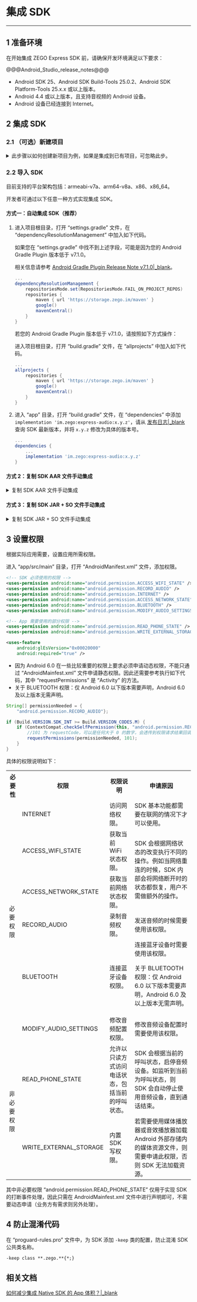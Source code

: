 # 集成 SDK

---

## 1 准备环境

在开始集成 ZEGO Express SDK 前，请确保开发环境满足以下要求：

@@@Android_Studio_release_notes@@@

- Android SDK 25、Android SDK Build-Tools 25.0.2、Android SDK Platform-Tools 25.x.x 或以上版本。
- Android 4.4 或以上版本，且支持音视频的 Android 设备。
- Android 设备已经连接到 Internet。

## 2 集成 SDK

### 2.1 （可选）新建项目

<details class="zg-primary">
    <summary>此步骤以如何创建新项目为例，如果是集成到已有项目，可忽略此步。</summary>

1. 打开 Android Studio，选择 “File > New > New Project” 菜单。

    <img src="/Pics/Android/ExpressSDK/Integration/android_new_project.png">

2. 填写项目名及项目存储路径。

    <img src="/Pics/Android/ExpressSDK/Integration/android_new_project_finish.png">

3. 其它按照默认设置，单击 “Next”，最后单击 “Finish” 完成新工程创建。

</details>

### 2.2 导入 SDK

目前支持的平台架构包括：armeabi-v7a、arm64-v8a、x86、x86_64。

开发者可通过以下任意一种方式实现集成 SDK。

#### 方式一：自动集成 SDK（推荐）

1. 进入项目根目录，打开 “settings.gradle” 文件，在 “dependencyResolutionManagement” 中加入如下代码。

    <div class="mk-warning">

    如果您在 “settings.gradle” 中找不到上述字段，可能是因为您的 Android Gradle Plugin 版本低于 v7.1.0。

    相关信息请参考 [Android Gradle Plugin Release Note v7.1.0\|_blank](https://developer.android.google.cn/build/releases/past-releases/agp-7-1-0-release-notes#settings-gradle)。
    </div>

    ```groovy
    ...
    dependencyResolutionManagement {
        repositoriesMode.set(RepositoriesMode.FAIL_ON_PROJECT_REPOS)
        repositories {
            maven { url 'https://storage.zego.im/maven' }
            google()
            mavenCentral()
        }
    }
    ```
    若您的 Android Gradle Plugin 版本低于 v7.1.0，请按照如下方式操作：

    进入项目根目录，打开 “build.gradle” 文件，在 “allprojects” 中加入如下代码。

    ```groovy
    ...
    allprojects {
        repositories {
            maven { url 'https://storage.zego.im/maven' }
            google()
            mavenCentral()
        }
    }
    ```

2. 进入 “app” 目录，打开 “build.gradle” 文件，在 “dependencies” 中添加 `implementation 'im.zego:express-audio:x.y.z'`，请从 [发布日志\|_blank](!DownloadSDK/Release_Notes) 查询 SDK 最新版本，并将 `x.y.z` 修改为具体的版本号。

    ```groovy
    ...
    dependencies {
        ...
        implementation 'im.zego:express-audio:x.y.z'
    }
    ```


#### 方式 2：复制 SDK AAR 文件手动集成

<details class="zg-primary">
    <summary>复制 SDK AAR 文件手动集成</summary>

1. 请参考 [下载\|_blank](#2969) 文档，下载最新版本的 SDK 并解压。

2. 将解压后的 AAR 文件中的 “release/Library/ZegoExpressEngine.aar” 文件拷贝至您的项目目录下，如 “app/libs”。

    <div class="mk-hint">

    SDK 包中的 “release/Library/” 目录下的文件包含：

    - “.aar” 文件：供您在采用本集成方式时使用，其他文件可以忽略。
    - 其他文件：供您在采用 [方式 3：复制 SDK JAR + SO 文件手动集成](/article/195#Integration_3) 使用。
    </div>

    <img src="/Pics/Android/ExpressSDK/Integration/add_aar.png" width="80%">

3. 进入项目根目录，打开 “settings.gradle” 文件，在 “dependencyResolutionManagement” 中加入如下代码。

    ```groovy
    ...
    dependencyResolutionManagement {
        repositoriesMode.set(RepositoriesMode.FAIL_ON_PROJECT_REPOS)
        repositories {
            google()
            mavenCentral()
            flatDir {
                dir 'app/libs'
            }
        }
    }
    ```

    如果您在 “settings.gradle” 中找不到上述字段，可能是因为您的 Android Gradle Plugin 版本低于 v7.1.0，相关信息请参考 [Android Gradle Plugin Release Note v7.1.0\|_blank](https://developer.android.google.cn/build/releases/past-releases/agp-7-1-0-release-notes#settings-gradle)。此时请按照如下方式操作：

    进入项目根目录，打开 “build.gradle” 文件，在 “allprojects” 中加入如下代码。

    ```groovy
    ...
    allprojects {
        repositories {
            google()
            mavenCentral()
            flatDir {
                dir 'app/libs'
            }
        }
    }
    ```

4. 进入 “app” 目录，打开 “build.gradle” 文件，在 “dependencies” 中添加 `implementation(name: 'ZegoExpressEngine', ext: 'aar')`。

    ```groovy
    ...
    dependencies {
        ...
        implementation(name: 'ZegoExpressEngine', ext: 'aar')
    }
    ```

    并在 “defaultConfig” 节点添加 “ndk” 节点，指定支持的架构。

    <img src="/Pics/Android/ExpressSDK/Integration/add_ndk_node.png">

    ```groovy
    ndk {
        abiFilters 'armeabi-v7a', 'arm64-v8a', 'x86', 'x86_64'
    }
    ```

    <div class="mk-hint">

    根据实际情况决定要支持的架构。通常在发布 App 时只需要保留 "armeabi-v7a" 和 "arm64-v8a" 即可，可以减少 APK 包大小。
    </div>

</details>

<a name="Integration_3"></a>

#### 方式 3：复制 SDK JAR + SO 文件手动集成

<details class="zg-primary">
    <summary>复制 SDK JAR + SO 文件手动集成</summary>

1. 请参考 [下载\|_blank](#2969) 文档，下载最新版本的 SDK 并解压。

2. 将解压后的 “release/Library/” 目录下的 “其他文件（除 .aar 文件之外）” 拷贝至您的项目目录下，如 “app/libs”。

    <div class="mk-hint">

    - 架构目录下的 “include” 目录是 SDK 的 C++ 头文件，如果您仅使用 Java 接口进行开发，可以忽略。
    - “ZegoExpressEngine-sources.jar” 是源码包，您可在 Android Studio 导入，以获得更好的开发体验，详情请参考 [Express Android SDK 如何查看 API 注释和文档？\|_blank](/faq/express_android_java_api_doc?product=All&platform=android)
    </div>

    <img src="/Pics/Android/ExpressSDK/Integration/add_jar.png" width="80%">

3. 添加 SDK 引用，打开 “app” 目录下的 “build.gradle” 文件。

    1. 在 “defaultConfig” 节点添加 “ndk” 节点，指定支持的架构。

        <img src="/Pics/Android/ExpressSDK/Integration/add_ndk_node.png">

        ```groovy
        ndk {
            abiFilters 'armeabi-v7a', 'arm64-v8a', 'x86', 'x86_64'
        }
        ```

        <div class="mk-hint">
        根据实际情况决定要支持的架构。通常在发布 App 时只需要保留 "armeabi-v7a" 和 "arm64-v8a" 即可，可以减少 APK 包大小。
        </div>

    2. 在 “android” 节点添加 “sourceSets” 节点，指定 “libs” 所在目录。

        <div class="mk-hint">
        示例代码中 “libs” 目录仅为举例，开发者可根据实际路径填写。
        </div>

        <img src="/Pics/Android/ExpressSDK/Integration/add_sourceSets_node.png">

        ```groovy
        sourceSets {
            main {
                jniLibs.srcDirs = ['libs']
            }
        }
        ```

    3. 在 “dependencies” 节点引入 “libs” 下所有的 jar。

        ```groovy
        dependencies {
            implementation fileTree(dir: 'libs', include: ['*.jar'])
            ......
        }
        ```

</details>


## 3 设置权限

根据实际应用需要，设置应用所需权限。

进入 “app/src/main” 目录，打开 “AndroidManifest.xml” 文件，添加权限。

```xml
<!-- SDK 必须使用的权限 -->
<uses-permission android:name="android.permission.ACCESS_WIFI_STATE" />
<uses-permission android:name="android.permission.RECORD_AUDIO" />
<uses-permission android:name="android.permission.INTERNET" />
<uses-permission android:name="android.permission.ACCESS_NETWORK_STATE" />
<uses-permission android:name="android.permission.BLUETOOTH" />
<uses-permission android:name="android.permission.MODIFY_AUDIO_SETTINGS" />

<!-- App 需要使用的部分权限 -->
<uses-permission android:name="android.permission.READ_PHONE_STATE" />
<uses-permission android:name="android.permission.WRITE_EXTERNAL_STORAGE" />

<uses-feature
    android:glEsVersion="0x00020000"
    android:required="true" />

```

<div class="mk-warning">

- 因为 Android 6.0 在一些比较重要的权限上要求必须申请动态权限，不能只通过 “AndroidMainfest.xml” 文件申请静态权限。因此还需要参考执行如下代码，其中 “requestPermissions” 是 “Activity” 的方法。
- 关于 BLUETOOTH 权限：仅 Android 6.0 以下版本需要声明，Android 6.0 及以上版本无需声明。
</div>

```java
String[] permissionNeeded = {
    "android.permission.RECORD_AUDIO"};

if (Build.VERSION.SDK_INT >= Build.VERSION_CODES.M) {
    if (ContextCompat.checkSelfPermission(this, "android.permission.RECORD_AUDIO") != PackageManager.PERMISSION_GRANTED) {
        //101 为 requestCode，可以是任何大于 0 的数字，会透传到权限请求结果回调 onRequestPermissionsResult
        requestPermissions(permissionNeeded, 101);
    }
}
```

具体的权限说明如下：

<table>
  <colgroup>
  </colgroup>
<tbody><tr>
<th>必要性</th>
<th>权限</th>
<th>权限说明</th>
<th>申请原因</th>
</tr>
<tr>
<td rowspan="6">必要权限</td>
<td>INTERNET</td>
<td>访问网络权限。</td>
<td>SDK 基本功能都需要在联网的情况下才可以使用。</td>
</tr>
<tr>
<td>ACCESS_WIFI_STATE</td>
<td>获取当前 WiFi 状态权限。</td>
<td rowspan="2">SDK 会根据网络状态的改变执行不同的操作。例如当网络重连的时候，SDK 内部会将网络断开时的状态都恢复，用户不需做额外的操作。</td>
</tr>
<tr>
<td>ACCESS_NETWORK_STATE</td>
<td>获取当前网络状态权限。</td>
</tr>
<tr>
<td>RECORD_AUDIO</td>
<td>录制音频权限。</td>
<td>发送音频的时候需要使用该权限。</td>
</tr>
<tr>
<td>BLUETOOTH</td>
<td>连接蓝牙设备权限。</td>
<td>连接蓝牙设备时需要使用该权限。<div class="mk-warning"><p>关于 BLUETOOTH 权限：仅 Android 6.0 以下版本需要声明，Android 6.0 及以上版本无需声明。</p></div>
</td>
</tr>
<tr>
<td>MODIFY_AUDIO_SETTINGS</td>
<td>修改音频配置权限。</td>
<td>修改音频设备配置时需要使用该权限。</td>
</tr>
<tr>
<td rowspan="2">非必要权限</td>
<td>READ_PHONE_STATE</td>
<td>允许以只读方式访问电话状态，包括当前的呼叫状态。</td>
<td>SDK 会根据当前的呼叫状态，启停音频设备。如监听到当前为呼叫状态，则 SDK 会自动停止使用音频设备，直到通话结束。</td>
</tr>
<tr>
<td>WRITE_EXTERNAL_STORAGE</td>
<td>内置 SDK 写权限。</td>
<td>若需要使用媒体播放器或音效播放器加载 Android 外部存储内的媒体资源文件，则需要申请此权限，否则 SDK 无法加载资源。</td>
</tr>
</tbody></table>

<div class="mk-hint">

其中非必要权限 “android.permission.READ_PHONE_STATE” 仅用于实现 SDK 的打断事件处理，因此只需在 AndroidMainfest.xml 文件中进行声明即可，不需要动态申请（业务方有需求则另外处理）。
</div>

## 4 防止混淆代码

在 “proguard-rules.pro” 文件中，为 SDK 添加 `-keep` 类的配置，防止混淆 SDK 公共类名称。

```txt
-keep class **.zego.**{*;}
```

## 相关文档

[如何减少集成 Native SDK 的 App 体积？\|_blank](https://doc-zh.zego.im/faq/express_reduce_app_size)
